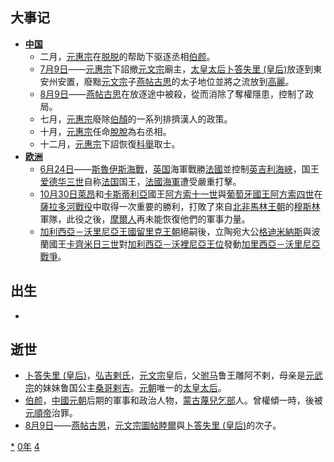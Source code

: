 {{yearTOC|1340|元'''[[至元_(元惠宗)|至元]]六年'''；越南'''[[開祐|開祐]]十二年'''；日本南朝'''[[延元|延元]]五年'''，'''[[興國_(後村上天皇)|興國]]元年'''，北朝'''[[曆應|曆應]]三年'''}}
== 大事记 ==
*'''[[中国|中国]]'''
**二月，[[元順帝|元惠宗]]在[[脱脱|脱脱]]的帮助下驱逐丞相[[伯顏_(元末)|伯颜]]。
**[[7月9日|7月9日]]——[[元順帝|元惠宗]]下詔撤[[元文宗|元文宗]]廟主，[[太皇太后|太皇太后]][[卜答失里_(皇后)|卜答失里 (皇后)]]放逐到東安州安置，廢黜[[元文宗|元文宗]]子[[燕帖古思|燕帖古思]]的太子地位並將之流放到[[高麗|高麗]]。
**[[8月9日|8月9日]]——[[燕帖古思|燕帖古思]]在放逐途中被殺，從而消除了奪權隱患，控制了政局。
**七月，[[元順帝|元惠宗]]廢除[[伯顏|伯顏]]的一系列排擠漢人的政策。
**十月，[[元順帝|元惠宗]]任命[[脫脫|脫脫]]為右丞相。
**十二月，[[元順帝|元惠宗]]下詔恢復[[元朝科舉|科舉]]取士。
*'''[[欧洲|欧洲]]'''
**[[6月24日|6月24日]]——[[斯魯伊斯海戰|斯魯伊斯海戰]]，[[英国|英国]]海軍戰勝[[法國|法國]]並控制[[英吉利海峽|英吉利海峽]]，国王[[爱德华三世_(英格兰)|爱德华三世]]自称[[法国|法国]]国王，[[法國|法國]][[海軍|海軍]]遭受嚴重打擊。
**[[10月30日|10月30日]][[萊昂|萊昂]]和[[卡斯蒂利亞|卡斯蒂利亞]]國王[[阿方索十一世_(卡斯蒂利亞)|阿方索十一世]]與[[葡萄牙國王|葡萄牙國王]][[阿方索四世_(葡萄牙)|阿方索四世]]在[[薩拉多河戰役|薩拉多河戰役]]中取得一次重要的勝利，打敗了來自[[北非|北非]][[馬林王朝|馬林王朝]]的[[穆斯林|穆斯林]]軍隊，此役之後，[[摩爾人|摩爾人]]再未能恢復他們的軍事力量。
**[[加利西亞－沃里尼亞王國|加利西亞－沃里尼亞王國]][[留里克王朝|留里克王朝]]絕嗣後，立陶宛大公[[格迪米納斯|格迪米納斯]]與波蘭國王[[卡齊米日三世|卡齊米日三世]]對[[加利西亞-沃裡尼亞國王列表|加利西亞－沃裡尼亞王位]]發動[[加里西亞－沃里尼亞戰爭|加里西亞－沃里尼亞戰爭]]。

== 出生 ==
*

== 逝世 ==
{{Wikisource year mention}}
*[[卜答失里_(皇后)|卜答失里 (皇后)]]，[[弘吉剌氏|弘吉剌氏]]，[[元文宗|元文宗]]皇后，父[[驸马|驸马]]鲁王雕阿不剌，母亲是[[元武宗|元武宗]]的妹妹鲁国公主[[桑哥剌吉|桑哥剌吉]]。[[元朝|元朝]]唯一的[[太皇太后|太皇太后]]。
*[[伯顏_(元末)|伯颜]]，[[中國|中國]][[元朝|元朝]]后期的軍事和政治人物，[[蒙古族|蒙古]][[蔑兒乞部|蔑兒乞部]]人。曾權傾一時，後被[[元順帝|元順帝]]治罪。
*[[8月9日|8月9日]]——[[燕帖古思|燕帖古思]]，[[元文宗|元文宗]][[圖帖睦爾|圖帖睦爾]]與[[卜答失里_(皇后)|卜答失里 (皇后)]]的次子。


[[Category:1340年|*]]
[[Category:1340年代|0年]]
[[Category:14世纪各年|4]]